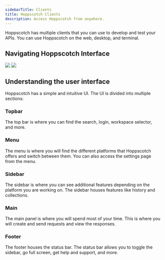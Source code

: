 ```yaml
---
sidebarTitle: Clients
title: Hoppscotch Clients
description: Access Hoppscotch from anywhere.
---
```



Hoppscotch has multiple clients that you can use to develop and test your APIs. You can use Hoppscotch on the web, desktop, and terminal.

<HoppscotchClients />

## Navigating Hoppscotch Interface

<Frame caption="Hoppscotch UI">
  <img className="block border border-black/5 rounded-md dark:border-white/5 dark:hidden" src="/images/hoppscotch-light.png" />
  <img className="hidden border border-black/5 rounded-md dark:border-white/5 dark:block" src="/images/hoppscotch-dark.png" />
</Frame>

## Understanding the user interface

Hoppscotch has a simple and intuitive UI. The UI is divided into multiple sections:

### Topbar

The top bar is where you can find the search, login, workspace selector, and more. 

### Menu

The menu is where you will find the different platforms that Hoppscotch offers and switch between them. You can also access the settings page from the menu.

### Sidebar

The sidebar is where you can see additional features depending on the platform you are working on. The sidebar houses features like history and collections.

### Main

The main panel is where you will spend most of your time. This is where you will create and send requests and view the responses.

### Footer

The footer houses the status bar. The status bar allows you to toggle the sidebar, go full screen, get help and support, and more.
